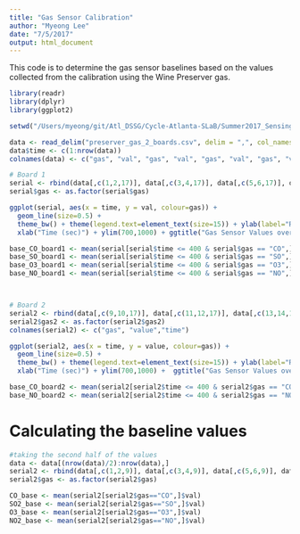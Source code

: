 ```yaml
---
title: "Gas Sensor Calibration"
author: "Myeong Lee"
date: "7/5/2017"
output: html_document
---
```


This code is to determine the gas sensor baselines based on the values collected from the calibration using the Wine Preserver gas. 

```r
library(readr)
library(dplyr)
library(ggplot2)

setwd("/Users/myeong/git/Atl_DSSG/Cycle-Atlanta-SLaB/Summer2017_SensingBox_Arduino/gas_calibration/")

data <- read_delim("preserver_gas_2_boards.csv", delim = ",", col_names = FALSE)
data$time <- c(1:nrow(data))
colnames(data) <- c("gas", "val", "gas", "val", "gas", "val", "gas", "val", "gas2", "val2", "gas2", "val2", "gas2", "val2", "gas2", "val2","time")

# Board 1
serial <- rbind(data[,c(1,2,17)], data[,c(3,4,17)], data[,c(5,6,17)], data[,c(7,8,17)])
serial$gas <- as.factor(serial$gas)

ggplot(serial, aes(x = time, y = val, colour=gas)) +
  geom_line(size=0.5) +
  theme_bw() + theme(legend.text=element_text(size=15)) + ylab(label="Raw Values") + 
  xlab("Time (sec)") + ylim(700,1000) + ggtitle("Gas Sensor Values over Time (Board 1)")

base_CO_board1 <- mean(serial[serial$time <= 400 & serial$gas == "CO",]$val)
base_SO_board1 <- mean(serial[serial$time <= 400 & serial$gas == "SO",]$val)
base_O3_board1 <- mean(serial[serial$time <= 400 & serial$gas == "O3",]$val)
base_NO_board1 <- mean(serial[serial$time <= 400 & serial$gas == "NO",]$val)



# Board 2
serial2 <- rbind(data[,c(9,10,17)], data[,c(11,12,17)], data[,c(13,14,17)], data[,c(15,16,17)])
serial2$gas2 <- as.factor(serial2$gas2)
colnames(serial2) <- c("gas", "value","time")

ggplot(serial2, aes(x = time, y = value, colour=gas)) +
  geom_line(size=0.5) +
  theme_bw() + theme(legend.text=element_text(size=15)) + ylab(label="Raw Values") + 
  xlab("Time (sec)") + ylim(700,1000) +  ggtitle("Gas Sensor Values over Time (Board 2)")

base_CO_board2 <- mean(serial2[serial2$time <= 400 & serial2$gas == "CO2",]$value)
base_NO_board2 <- mean(serial2[serial2$time <= 400 & serial2$gas == "NO2",]$value)

```


# Calculating the baseline values
```r

#taking the second half of the values
data <- data[(nrow(data)/2):nrow(data),]
serial2 <- rbind(data[,c(1,2,9)], data[,c(3,4,9)], data[,c(5,6,9)], data[,7:9])
serial2$gas <- as.factor(serial2$gas)

CO_base <- mean(serial2[serial2$gas=="CO",]$val)
SO2_base <- mean(serial2[serial2$gas=="SO",]$val)
O3_base <- mean(serial2[serial2$gas=="O3",]$val)
NO2_base <- mean(serial2[serial2$gas=="NO",]$val)

```

